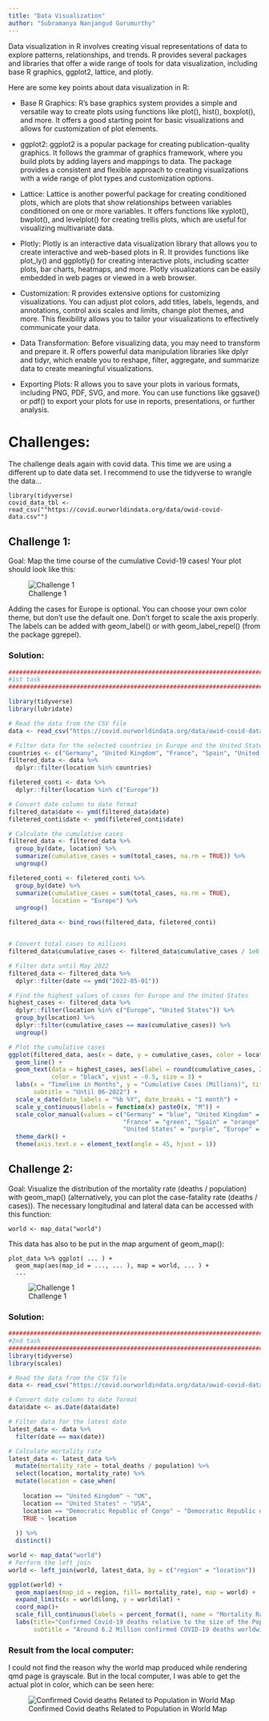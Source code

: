 ```yaml
---
title: "Data Visualization"
author: "Subramanya Nanjangud Gurumurthy"
---
```



Data visualization in R involves creating visual representations of data to explore patterns, relationships, and trends. R provides several packages and libraries that offer a wide range of tools for data visualization, 
including base R graphics, ggplot2, lattice, and plotly.

Here are some key points about data visualization in R:

* Base R Graphics: R's base graphics system provides a simple and versatile way to create plots using functions like plot(), hist(), boxplot(), and more. It offers a good starting point for basic visualizations and allows for customization of plot elements.

* ggplot2: ggplot2 is a popular package for creating publication-quality graphics. It follows the grammar of graphics framework, where you build plots by adding layers and mappings to data. The package provides a consistent and flexible approach to creating visualizations with a wide range of plot types and customization options.

* Lattice: Lattice is another powerful package for creating conditioned plots, which are plots that show relationships between variables conditioned on one or more variables. It offers functions like xyplot(), bwplot(), and levelplot() for creating trellis plots, which are useful for visualizing multivariate data.

* Plotly: Plotly is an interactive data visualization library that allows you to create interactive and web-based plots in R. It provides functions like plot_ly() and ggplotly() for creating interactive plots, including scatter plots, bar charts, heatmaps, and more. Plotly visualizations can be easily embedded in web pages or viewed in a web browser.

* Customization: R provides extensive options for customizing visualizations. You can adjust plot colors, add titles, labels, legends, and annotations, control axis scales and limits, change plot themes, and more. This flexibility allows you to tailor your visualizations to effectively communicate your data.

* Data Transformation: Before visualizing data, you may need to transform and prepare it. R offers powerful data manipulation libraries like dplyr and tidyr, which enable you to reshape, filter, aggregate, and summarize data to create meaningful visualizations.

* Exporting Plots: R allows you to save your plots in various formats, including PNG, PDF, SVG, and more. You can use functions like ggsave() or pdf() to export your plots for use in reports, presentations, or further analysis.


# Challenges: 

The challenge deals again with covid data. This time we are using a different up to date data set. I recommend to use the tidyverse to wrangle the data…

```
library(tidyverse)
covid_data_tbl <- read_csv(""https://covid.ourworldindata.org/data/owid-covid-data.csv"")
```

## Challenge 1:

Goal: Map the time course of the cumulative Covid-19 cases! Your plot should look like this:

![Challenge 1](../../plots/Task_4/Challenge1)



Adding the cases for Europe is optional. You can choose your own color theme, but don’t use the default one. Don’t forget to scale the axis properly. 
The labels can be added with geom_label() or with geom_label_repel() (from the package ggrepel).

### Solution:

```r
##############################################################################################
#1st task
##############################################################################################

library(tidyverse)
library(lubridate)

# Read the data from the CSV file
data <- read_csv("https://covid.ourworldindata.org/data/owid-covid-data.csv")

# Filter data for the selected countries in Europe and the United States
countries <- c("Germany", "United Kingdom", "France", "Spain", "United States")
filtered_data <- data %>%
  dplyr::filter(location %in% countries)

filetered_conti <- data %>%
  dplyr::filter(location %in% c("Europe"))

# Convert date column to date format
filtered_data$date <- ymd(filtered_data$date)
filetered_conti$date <- ymd(filetered_conti$date)

# Calculate the cumulative cases
filtered_data <- filtered_data %>%
  group_by(date, location) %>%
  summarize(cumulative_cases = sum(total_cases, na.rm = TRUE)) %>%
  ungroup()

filetered_conti <- filetered_conti %>%
  group_by(date) %>%
  summarize(cumulative_cases = sum(total_cases, na.rm = TRUE),
            location = "Europe") %>%
  ungroup()

filtered_data <- bind_rows(filtered_data, filetered_conti)


# Convert total cases to millions
filtered_data$cumulative_cases <- filtered_data$cumulative_cases / 1e6

# Filter data until May 2022
filtered_data <- filtered_data %>%
  dplyr::filter(date <= ymd("2022-05-01"))

# Find the highest values of cases for Europe and the United States
highest_cases <- filtered_data %>%
  dplyr::filter(location %in% c("Europe", "United States")) %>%
  group_by(location) %>%
  dplyr::filter(cumulative_cases == max(cumulative_cases)) %>%
  ungroup()

# Plot the cumulative cases
ggplot(filtered_data, aes(x = date, y = cumulative_cases, color = location)) +
  geom_line() +
  geom_text(data = highest_cases, aes(label = round(cumulative_cases, 2), x = date, y = cumulative_cases),
            color = "black", vjust = -0.5, size = 3) +
  labs(x = "Timeline in Months", y = "Cumulative Cases (Millions)", title = "Covid-19 confirmed cases worldwide",
       subtitle = "Until 06-2022") +
  scale_x_date(date_labels = "%b %Y", date_breaks = "1 month") +
  scale_y_continuous(labels = function(x) paste0(x, "M")) +
  scale_color_manual(values = c("Germany" = "blue", "United Kingdom" = "red",
                                "France" = "green", "Spain" = "orange",
                                "United States" = "purple", "Europe" = "cyan")) +
  theme_dark() +
  theme(axis.text.x = element_text(angle = 45, hjust = 1))

```


## Challenge 2:

Goal: Visualize the distribution of the mortality rate (deaths / population) with geom_map() (alternatively, you can plot the case-fatality rate (deaths / cases)). 
The necessary longitudinal and lateral data can be accessed with this function:

```
world <- map_data("world")
```

This data has also to be put in the map argument of geom_map():

```
plot_data %>% ggplot( ... ) +
  geom_map(aes(map_id = ..., ... ), map = world, ... ) +
  ...

```

![Challenge 1](../../plots/Task_4/Challenge2)


### Solution:


```r
##############################################################################################
#2nd task
##############################################################################################
library(tidyverse)
library(scales)

# Read the data from the CSV file
data <- read_csv("https://covid.ourworldindata.org/data/owid-covid-data.csv")

# Convert date column to date format
data$date <- as.Date(data$date)

# Filter data for the latest date
latest_data <- data %>%
  filter(date == max(date))

# Calculate mortality rate
latest_data <- latest_data %>%
  mutate(mortality_rate = total_deaths / population) %>%
  select(location, mortality_rate) %>%
  mutate(location = case_when(
    
    location == "United Kingdom" ~ "UK",
    location == "United States" ~ "USA",
    location == "Democratic Republic of Congo" ~ "Democratic Republic of the Congo",
    TRUE ~ location
    
  )) %>%
  distinct()

world <- map_data("world")
# Perform the left join
world <- left_join(world, latest_data, by = c("region" = "location"))

ggplot(world) +
  geom_map(aes(map_id = region, fill= mortality_rate), map = world) +
  expand_limits(x = world$long, y = world$lat) +
  coord_map()+
  scale_fill_continuous(labels = percent_format(), name = "Mortality Rate")+
  labs(title="Confirmed Covid-19 deaths relative to the size of the Population",
       subtitle = "Around 6.2 Million confirmed COVID-19 deaths worldwide")

```


### Result from the local computer:

I could not find the reason why the world map produced while rendering qmd page is grayscale. But in the local computer, I was able to get the actual plot in color, which can be seen here:


![Confirmed Covid deaths Related to Population in World Map](../../plots/Task_4/Confirmed_covid_deaths_in_World_map)
